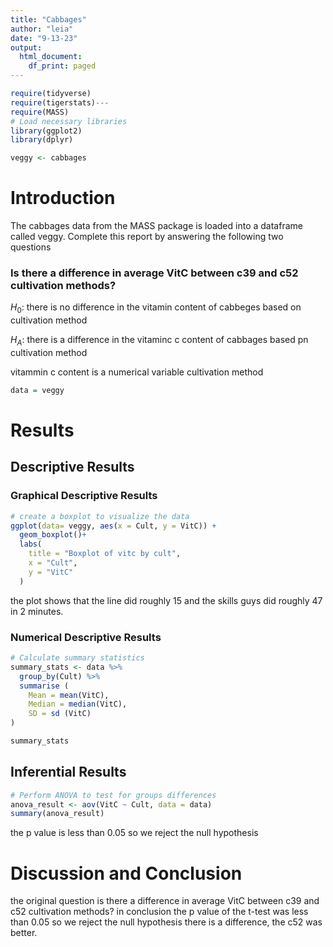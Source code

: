 ```yaml
---
title: "Cabbages"
author: "leia"
date: "9-13-23"
output:
  html_document:
    df_print: paged
---
```


```r
require(tidyverse)
require(tigerstats)---
require(MASS)
# Load necessary libraries
library(ggplot2)
library(dplyr)

veggy <- cabbages
```

# Introduction

<!--In this section you explain what you are trying to show.  Where did the data come from?  What is the research or other question you are trying to answer?!-->
 
 The cabbages data from the MASS package is loaded into a dataframe called veggy. Complete this report by answering the following two questions  
 
### Is there a difference in average VitC between c39 and c52 cultivation methods?  

$H_0$: there is no difference in the vitamin content of cabbeges based on cultivation method 

$H_A$: there is a difference in the vitaminc c content of cabbages based pn cultivation method

<!--Decide on your methods:  use "variable analysis" or other appropriate descriptors.  Make sure to choose at least one graphical method and at least one numerical method.!-->


vitammin c content is a numerical variable cultivation method 

```r
data = veggy 

```



# Results
<!--Divide this section into two sub-sections:  One for your descriptive  results and one for your inferential results.!-->

## Descriptive Results

### Graphical Descriptive Results

<!--Graphical results here.  Make sure to show your code.  Provide appropriate labels for axes, giving units if possible, and provide a good title for the graph, too.  Use the graphical results to describe the patterns if any that exist in the data as focused toward the research question!--> 

```r
# create a boxplot to visualize the data
ggplot(data= veggy, aes(x = Cult, y = VitC)) +
  geom_boxplot()+ 
  labs(
    title = "Boxplot of vitc by cult",
    x = "Cult",
    y = "VitC"
  )     
```


the plot shows that the line did roughly 15 and the skills guys did roughly 47 in 2 minutes.   

### Numerical Descriptive Results

<!--Numerical results go here. Use the numerical results to describe the patterns if any that exist in the data as focused toward the research question!-->

```r
# Calculate summary statistics 
summary_stats <- data %>%
  group_by(Cult) %>%
  summarise (
    Mean = mean(VitC),
    Median = median(VitC), 
    SD = sd (VitC)
) 

summary_stats 
```



## Inferential Results

<!--State hypothesis clearly.  Make sure your discussion of the inferential test covers all the aspects that the test output produces, such as test statistic, p-value etc.  Make a decision about the null hypothesis, explain the assumptions on which the selected test/procedure was based, and why the chosen procedure satisfys the assumptions and is appropriate to answer the research question!-->

```r
# Perform ANOVA to test for groups differences 
anova_result <- aov(VitC ~ Cult, data = data)
summary(anova_result)

```

the p value is less than 0.05 so we reject the null hypothesis 

# Discussion and Conclusion

<!--Discussion and conclusion here.  If you found a relationship be sure to consider whether the relationship occurs because one of the variavbles causes the other, or whether they perhasps are related for some other reason.  Watch the chapter 6 videos from the GeorgeTown videos collection.!-->

the original question is there a difference in average VitC between c39 and c52 cultivation methods? 
in conclusion the p value of the t-test was less than 0.05 so we reject the null hypothesis there is a difference, the c52 was better.  
